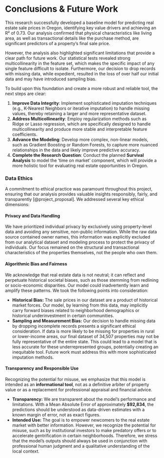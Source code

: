 # Conclusions & Future Work

This research successfully developed a baseline model for predicting real estate sale prices in Oregon, identifying key value drivers and achieving an R² of 0.73. Our analysis confirmed that physical characteristics like living area, as well as transactional details like the purchase method, are significant predictors of a property's final sale price.

However, the analysis also highlighted significant limitations that provide a clear path for future work. Our statistical tests revealed strong multicollinearity in the feature set, which makes the specific impact of any single feature difficult to isolate. Furthermore, our decision to drop records with missing data, while expedient, resulted in the loss of over half our initial data and may have introduced sampling bias.

To build upon this foundation and create a more robust and reliable tool, the next steps are clear:

1.  **Improve Data Integrity**: Implement sophisticated imputation techniques (e.g., K-Nearest Neighbors or iterative imputation) to handle missing values, thereby retaining a larger and more representative dataset.
2.  **Address Multicollinearity**: Employ regularization methods such as Ridge or Lasso regression, which are specifically designed to handle multicollinearity and produce more stable and interpretable feature coefficients.
3.  **Advance the Modeling**: Develop more complex, non-linear models, such as Gradient Boosting or Random Forests, to capture more nuanced relationships in the data and likely improve predictive accuracy.
4.  **Complete the Research Question**: Conduct the planned **Survival Analysis** to model the 'time on market' component, which will provide a more holistic tool for evaluating real estate opportunities in Oregon.

### Data Ethics

A commitment to ethical practice was paramount throughout this project, ensuring that our analysis provides valuable insights responsibly, fairly, and transparently [@project_proposal]. We addressed several key ethical dimensions:

#### Privacy and Data Handling

We have prioritized individual privacy by exclusively using property-level data and avoiding any sensitive, non-public information. While the raw data source contained owner names, this information was explicitly excluded from our analytical dataset and modeling process to protect the privacy of individuals. Our focus remained on the structural and transactional characteristics of the properties themselves, not the people who own them.

#### Algorithmic Bias and Fairness

We acknowledge that real estate data is not neutral; it can reflect and perpetuate historical societal biases, such as those stemming from redlining or socio-economic disparities. Our model could inadvertently learn and amplify these patterns. We took the following points into consideration:

* **Historical Bias:** The sale prices in our dataset are a product of historical market forces. Our model, by learning from this data, may implicitly carry forward biases related to neighborhood demographics or historical underinvestment in certain communities.
* **Sampling and Measurement Bias:** Our decision to handle missing data by dropping incomplete records presents a significant ethical consideration. If data is more likely to be missing for properties in rural or lower-income areas, our final dataset of 34,507 properties may not be fully representative of the entire state. This could lead to a model that is less accurate for these underrepresented groups, potentially creating an inequitable tool. Future work must address this with more sophisticated imputation methods.

#### Transparency and Responsible Use

Recognizing the potential for misuse, we emphasize that this model is intended as an **informational tool**, not as a definitive arbiter of property value or as a replacement for professional appraisal and financial advice.

* **Transparency:** We are transparent about the model's performance and limitations. With a Mean Absolute Error of approximately **$92,834**, the predictions should be understood as data-driven estimates with a known margin of error, not as exact figures.
* **Intended Use:** The goal is to empower newcomers to the real estate market with better information. However, we recognize the potential for misuse, such as by institutional investors to make predatory offers or to accelerate gentrification in certain neighborhoods. Therefore, we stress that the model's outputs should always be used in conjunction with professional human judgment and a qualitative understanding of the local context.






